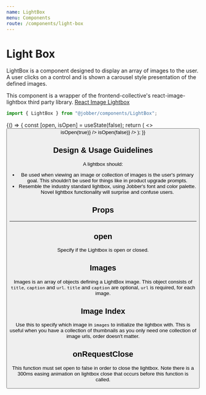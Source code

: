 ```yaml
---
name: LightBox
menu: Components
route: /components/light-box
---
```



# Light Box

<ComponentStatus stage="pre" responsive="no" accessible="no" />

LightBox is a component designed to display an array of images to the user. A
user clicks on a control and is shown a carousel style presentation of the
defined images.

This component is a wrapper of the frontend-collective's react-image-lightbox
third party library.
<a href="https://github.com/frontend-collective/react-image-lightbox">React
Image Lightbox</a>

```ts
import { LightBox } from "@jobber/components/LightBox";
```

<Playground>
  {() => {
    const [open, isOpen] = useState(false);
    return (
      <>
        <Button label="😈 Click me!" onClick={() => isOpen(true)} />
        <LightBox
          open={open}
          images={[
            {
              title: "😃 Happy Face",
              url: "https://i.imgur.com/6Jcfgnp.jpg",
              caption: "This is a happy face"
            },
            {
              title: "😮",
              url: "https://i.imgur.com/OsLxYkT.jpg",
              caption: "Suprised face"
            },
            {
              url: "https://i.imgur.com/uigfzs5.jpg"
            }
          ]}
          onRequestClose={() => isOpen(false)}
        />
      </>
    );
  }}
</Playground>

## Design & Usage Guidelines

A lightbox should:

- Be used when viewing an image or collection of images is the user's primary
  goal. This shouldn't be used for things like in product upgrade prompts.
- Resemble the industry standard lightbox, using Jobber's font and color
  palette. Novel lightbox functionality will surprise and confuse users.

## Props

<Props of={LightBox} />

---

## open

Specify if the Lightbox is open or closed.

## Images

Images is an array of objects defining a LightBox image. This object consists of
`title`, `caption` and `url`. `title` and `caption` are optional, `url` is
required, for each image.

## Image Index

Use this to specify which image in `images` to initialize the lightbox with.
This is useful when you have a collection of thumbnails as you only need one
collection of image urls, order doesn't matter.

## onRequestClose

This function must set open to false in order to close the lightbox. Note there
is a 300ms easing animation on lightbox close that occurs before this function
is called.
